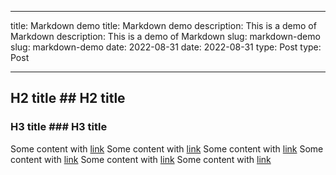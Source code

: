 ---
title: Markdown demo	title: Markdown demo
description: This is a demo of Markdown	description: This is a demo of Markdown
slug: markdown-demo	slug: markdown-demo
date: 2022-08-31	date: 2022-08-31
type: Post	type: Post
---	---
## H2 title	## H2 title


### H3 title	### H3 title


Some content with [link](https://www.google.com)	Some content with [link](https://www.google.com) Some content with [link](https://www.google.com) Some content with [link](https://www.google.com) Some content with [link](https://www.google.com) Some content with [link](https://www.google.com)


<CustomInput />	<CustomInput />